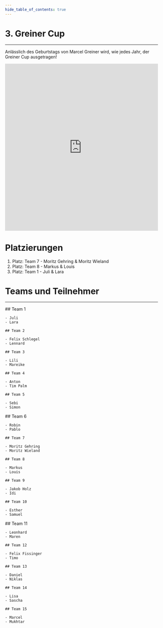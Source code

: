 ```yaml
---
hide_table_of_contents: true
---
```


# 3. Greiner Cup

<hr />

Anlässlich des Geburtstags von Marcel Greiner wird, wie jedes Jahr, der Greiner Cup ausgetragen!

<iframe
    src="https://brackethq.com/b/xxv8b/embed/"
    width="100%"
    height="550"
    frameborder="0"
></iframe>

# Platzierungen

1. Platz: Team 7 - Moritz Gehring & Moritz Wieland
2. Platz: Team 8 - Markus & Louis
3. Platz: Team 1 - Juli & Lara

# Teams und Teilnehmer

<hr />

<Columns>
  <Column className='text--left'>
    ## Team 1

    - Juli
    - Lara

    ## Team 2

    - Felix Schlegel
    - Lennard

    ## Team 3

    - Lili
    - Mareike

    ## Team 4

    - Anton
    - Tim Palm

    ## Team 5

    - Sebi
    - Simon

  </Column>
<Column className='text--justify'>
    ## Team 6

    - Robin
    - Pablo

    ## Team 7

    - Moritz Gehring
    - Moritz Wieland

    ## Team 8

    - Markus
    - Louis

    ## Team 9

    - Jakob Holz
    - Idi

    ## Team 10

    - Esther
    - Samuel

  </Column>
  <Column className='text--justify'>
    ## Team 11

    - Leonhard
    - Maren

    ## Team 12

    - Felix Fissinger
    - Timo

    ## Team 13

    - Daniel
    - Niklas

    ## Team 14

    - Lisa
    - Sascha

    ## Team 15

    - Marcel
    - Mukhtar

  </Column>
</Columns>
